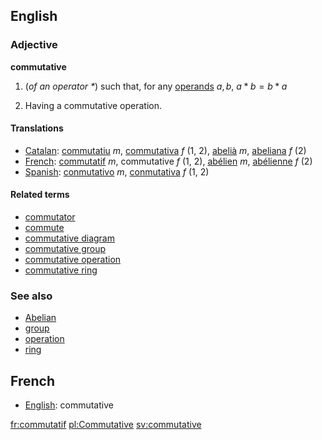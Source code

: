 ==English==

===Adjective===
'''commutative''' {{notcomp}}

# {{algebra}} (''of an operator <math> * </math>'') such that, for any [[operand]]s <math> a, b </math>, <math> a * b = b * a </math>
# {{algebra}} Having a commutative operation.

====Translations====
*[[Catalan]]: [[commutatiu]] ''m'', [[commutativa]] ''f'' (1, 2), [[abelià]] ''m'', [[abeliana]] ''f'' (2)
*[[French]]: [[commutatif]] ''m'', commutative ''f'' (1, 2), [[abélien]] ''m'', [[abélienne]] ''f'' (2)
*[[Spanish]]: [[conmutativo]] ''m'', [[conmutativa]] ''f'' (1, 2)

====Related terms====
*[[commutator]]
*[[commute]]
*[[commutative diagram]]
*[[commutative group]]
*[[commutative operation]]
*[[commutative ring]]

===See also===
*[[Abelian]]
*[[group]]
*[[operation]]
*[[ring]]


==French==
*[[English]]: commutative

[[fr:commutatif]]
[[pl:Commutative]]
[[sv:commutative]]